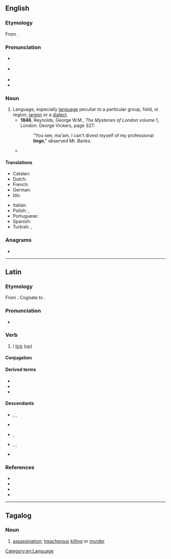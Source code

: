 {{also|Lingo|lìn-gò͘}}
==English==

===Etymology===
From {{der|en|la|lingua||language}}.

===Pronunciation===
* {{a|UK}} {{IPA|en|/ˈlɪŋ.ɡəʊ/}}
* {{a|US}} {{IPA|en|/ˈliŋ.ɡoʊ/}}
* {{audio|en|en-us-lingo.ogg|Audio (US)}}
* {{rhymes|en|ɪŋɡəʊ}}

===Noun===
{{en-noun|~|s|lingoes}}

# Language, especially [[language]] peculiar to a particular group, field, or region; [[jargon]] or a [[dialect]].
#* '''1846''', Reynolds, George W.M., ''The Mysteries of London'' volume 1, London: George Vickers, page 327:
#*: "You see, ma'am, I can't divest myself of my professional '''lingo'''," observed Mr. Banks.
#* {{quote-book|en|year=1913|author={{w|Joseph C. Lincoln}}|chapter=12
|title=[http://openlibrary.org/works/OL5535161W Mr. Pratt's Patients]
|passage=She had Lord James' collar in one big fist and she pounded the table with the other and talked a blue streak. Nobody could make out plain what she said, for she was mainly jabbering Swede '''lingo''', but there was English enough, of a kind, to give us some idee.}}

====Translations====
{{trans-top|language peculiar to a particular group or region}}
* Catalan: {{t+|ca|argot|m}}
* Dutch: {{t+|nl|jargon|n}}
* French: {{t+|fr|jargon|m}}
* German: {{t+|de|Jargon|m}}
* Ido: {{t+|io|linguo}}
{{trans-mid}}
* Italian: {{t+|it|gergo|m}}
* Polish: {{t+|pl|narzecze|n}}, {{t+|pl|żargon|m}}
* Portuguese: {{t+|pt|jargão|m}}
* Spanish: {{t+|es|jerga|f}}
* Turkish: {{qualifier|linguistics}} {{t|tr|altdil}}, {{t|tr|meslek dili}}
{{trans-bottom}}

===Anagrams===
* {{anagrams|en|a=gilno|Ligon|Loing|ligno-|log in|log-in|login|long i}}

[[Category:en:Language]]

----

==Latin==

===Etymology===
From {{der|la|ine-pro|*leyǵʰ-}}. Cognate to {{cog|en|lick}}.

===Pronunciation===
* {{la-IPA|lingō}}

===Verb===
{{la-verb|3|lingō|līnx|līnct}}

# I [[lick]] (up)

====Conjugation====
{{la-conj|3|lingō|līnx|līnct}}

====Derived terms====
* {{l|la|cunnilingus}}
* {{l|la|dēlingō}}
* {{l|la|linctus}}

====Descendants====
* {{desc|rup|alingu}}, {{l|rup|alindziri}}, {{l|rup|lingu}}
* {{desc|fur|lenzi}}
* {{desc|ro|linge}}, {{l|ro|lingere}}
* {{desc|scn|aḍḍiccari}}, {{t|scn|alliccari}}, {{t|scn|lingiri}}
* {{desc|sc|linghere}}

===References===
* {{R:L&S}}
* {{R:Elementary Lewis}}
* {{R:du Cange}}
* {{R:Gaffiot}}

----

==Tagalog==

===Noun===
{{tl-noun|head=lingó}}

# [[assassination]]; [[treacherous]] [[killing]] or [[murder]]